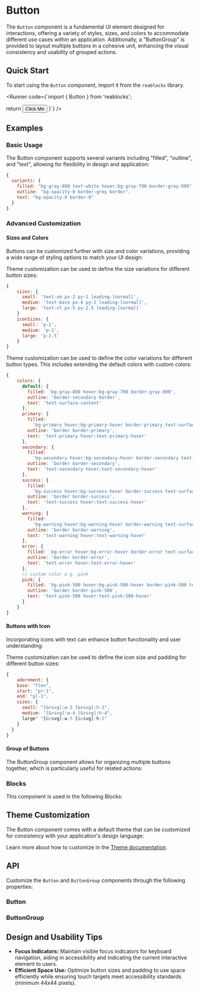 
<Meta of={ButtonStories} />
<Meta of={ButtonGroupStories} />

# Button
The `Button` component is a fundamental UI element designed for interactions, offering a variety of styles, sizes, and colors to accommodate different use cases within an application.
Additionally, a "ButtonGroup" is provided to layout multiple buttons in a cohesive unit, enhancing the visual consistency and usability of grouped actions.

## Quick Start
To start using the `Button` component, import it from the `reablocks` library.

<Runner code={`import { Button } from 'reablocks';

  return <Button>Click Me</Button>
}`}
/>

## Examples
### Basic Usage
The Button component supports several variants including "filled", "outline", and 
"text", allowing for flexibility in design and application:

<ToggleCanvas of={ButtonStories.Variants} storybook="components-elements-button--variants" />

```javascript
{
  variants: {
    filled: "bg-gray-800 text-white hover:bg-gray-700 border-gray-800",
    outline: "bg-opacity-0 border-grey border",
    text: "bg-opacity-0 border-0"
  }
}
```

### Advanced Customization
#### Sizes and Colors
Buttons can be customized further with size and color variations, providing a wide range of 
styling options to match your UI design:

<ToggleCanvas of={ButtonStories.Sizes} storybook="components-elements-button--sizes" />

Theme customization can be used to define the size variations for different button sizes:

```javascript
{
    sizes: {
      small: 'text-sm px-2 py-1 leading-[normal]',
      medium: 'text-base px-4 py-2 leading-[normal]',
      large: 'text-xl px-5 py-2.5 leading-[normal]'
    }
    iconSizes: {
      small: 'p-1',
      medium: 'p-2',
      large: 'p-2.5'
    }
}
```

<ToggleCanvas of={ButtonStories.Colors} storybook="components-elements-button--colors" />

Theme customization can be used to define the color variations for different button types. This includes extending the default colors with custom colors:

```javascript
{
    colors: {
      default: {
        filled: 'bg-gray-800 hover:bg-gray-700 border-gray-800',
        outline: 'border-secondary border',
        text: 'text-surface-content'
      },
      primary: {
        filled:
          'bg-primary hover:bg-primary-hover border-primary text-surface-content',
        outline: 'border border-primary',
        text: 'text-primary hover:text-primary-hover'
      },
      secondary: {
        filled:
          'bg-secondary hover:bg-secondary-hover border-secondary text-surface-content',
        outline: 'border border-secondary',
        text: 'text-secondary hover:text-secondary-hover'
      },
      success: {
        filled:
          'bg-success hover:bg-success-hover border-success text-surface-content',
        outline: 'border border-success',
        text: 'text-success hover:text-success-hover'
      },
      warning: {
        filled:
          'bg-warning hover:bg-warning-hover border-warning text-surface-content',
        outline: 'border border-warning',
        text: 'text-warning hover:text-warning-hover'
      },
      error: {
        filled: 'bg-error hover:bg-error-hover border-error text-surface-content',
        outline: 'border border-error',
        text: 'text-error hover:text-error-hover'
      },
      // custom color e.g. pink
      pink: {
        filled: 'bg-pink-500 hover:bg-pink-500-hover border-pink-500 text-surface-content',
        outline: 'border border-pink-500',
        text: 'text-pink-500 hover:text-pink-500-hover'
      }
    }
}
```

#### Buttons with Icon
Incorporating icons with text can enhance button functionality and user understanding:

<ToggleCanvas of={ButtonStories.WithIcon} storybook="components-elements-button--with-icon" />

Theme customization can be used to define the icon size and padding for different button sizes:

```javascript
{
    adornment: {
    base: "flex",
    start: "pr-1",
    end: "pl-1",
    sizes: {
      small: "[&>svg]:w-3 [&>svg]:h-3",
      medium: "[&>svg]:w-4 [&>svg]:h-4",
      large" "[&>svg]:w-5 [&>svg]:h-5"
    }
  }
}
```

#### Group of Buttons
The ButtonGroup component allows for organizing multiple buttons together, which is particularly useful for related actions:
<ToggleCanvas of={ButtonGroupStories.Colors} storybook="components-elements-button-group--colors" />

### Blocks
This component is used in the following Blocks:

<Cards>
  <Card title="Forgot Password" href="/blocks/authentication/forgot-password" />
  <Card title="Login" href="/blocks/authentication/login" />
  <Card title="MFA" href="/blocks/authentication/mfa" />
  <Card title="Register" href="/blocks/authentication/register" />
  <Card title="Not Found" href="/blocks/foundation/not-found" />
  <Card title="Contact" href="/blocks/foundation/contact" />
  <Card title="Billing" href="/blocks/administration/billing" />
  <Card title="Pricing" href="/blocks/administration/pricing" />
  <Card title="Team" href="/blocks/administration/team" />
</Cards>

## Theme Customization
The Button component comes with a default theme that can be customized for consistency with your application's design language:

<ThemeRender theme={buttonTheme} />

Learn more about how to customize in the [Theme documentation](/docs/theme/getting-started).

## API
Customize the `Button` and `ButtonGroup` components through the following properties:
### Button
<PropsTable name="Button" />

### ButtonGroup
<PropsTable name="ButtonGroup" />

## Design and Usability Tips

- **Focus Indicators:** Maintain visible focus indicators for keyboard navigation, aiding in accessibility and indicating the current interactive element to users.
- **Efficient Space Use:** Optimize button sizes and padding to use space efficiently while ensuring touch targets meet accessibility standards (minimum 44x44 pixels).
